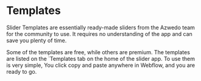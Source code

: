 
# Templates

Slider Templates are essentially ready-made sliders from the Azwedo team for the community to use. It requires no understanding of the app and can save you plenty of time.

Some of the templates are free, while others are premium. The templates are listed on the `Templates tab on the home of the slider app. To use them is very simple, You click copy and paste anywhere in Webflow, and you are ready to go. 

<YouTubeEmbed url="https://www.youtube.com/embed/sWRUzxINCoA?si=h-Cr9oGrFP317PQH" title="" />